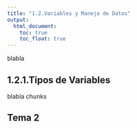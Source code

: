 ```yaml
---
title: "1.2.Variables y Manejo de Datos"
output:
  html_document:
    toc: true
    toc_float: true
---
```


blabla

## 1.2.1.Tipos de Variables

blabla
chunks

## Tema 2